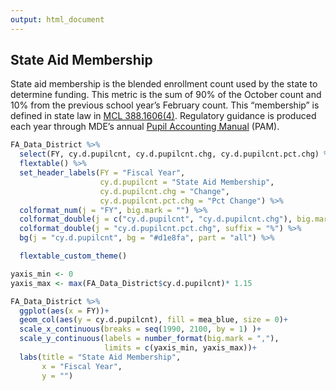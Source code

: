 ```yaml
---
output: html_document
---
```


## State Aid Membership

State aid membership is the blended enrollment count used by the state to determine funding. This metric is the sum of 90% of the October count and 10% from the previous school year's February count. This "membership" is defined in state law in [MCL 388.1606(4)](https://www.legislature.mi.gov/Laws/MCL?objectName=MCL-388-1606). Regulatory guidance is produced each year through MDE's annual [Pupil Accounting Manual](https://www.michigan.gov/mde/services/financial-management/state-aid/publications/pupil-accounting-manual-pam) (PAM).



```r

FA_Data_District %>%
  select(FY, cy.d.pupilcnt, cy.d.pupilcnt.chg, cy.d.pupilcnt.pct.chg) %>%
  flextable() %>%
  set_header_labels(FY = "Fiscal Year",
                    cy.d.pupilcnt = "State Aid Membership",
                    cy.d.pupilcnt.chg = "Change",
                    cy.d.pupilcnt.pct.chg = "Pct Change") %>%
  colformat_num(j = "FY", big.mark = "") %>%
  colformat_double(j = c("cy.d.pupilcnt", "cy.d.pupilcnt.chg"), big.mark = ",", )%>%
  colformat_double(j = "cy.d.pupilcnt.pct.chg", suffix = "%") %>% 
  bg(j = "cy.d.pupilcnt", bg = "#d1e8fa", part = "all") %>%

  flextable_custom_theme()


```


```r

yaxis_min <- 0
yaxis_max <- max(FA_Data_District$cy.d.pupilcnt)* 1.15

FA_Data_District %>%
  ggplot(aes(x = FY))+
  geom_col(aes(y = cy.d.pupilcnt), fill = mea_blue, size = 0)+
  scale_x_continuous(breaks = seq(1990, 2100, by = 1) )+
  scale_y_continuous(labels = number_format(big.mark = ","),
                     limits = c(yaxis_min, yaxis_max))+
  labs(title = "State Aid Membership",
       x = "Fiscal Year",
       y = "")




```








